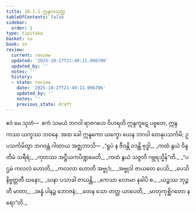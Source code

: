 ```yaml
---
title: 10.1.1 ဣန္ဒကသုတ္တ
tableOfContents: false
sidebar:
  order: 1
type: tipitaka
basket: su
book: sn
review:
  current: review
  updated: '2025-10-27T21:49:11.096706'
  updated_by: ''
  notes: ''
  history:
  - state: review
    date: '2025-10-27T21:49:11.096706'
    updated_by: ''
    notes: ''
    previous_state: draft
---
```



<ReviewStatus review={frontmatter.review} showDetails={true} />

<HypothesisAnnotation frontmatter={frontmatter} />

<DynamicBreadcrumb />

<Division number="235" book="sn" e="ch" v="18" p="314">

<Paragraph number="1451" book="sn">
ဧဝံ မေ သုတံ—  ဧကံ သမယံ ဘဂဝါ ရာဇဂဟေ ဝိဟရတိ ဣန္ဒကူဋေ ပဗ္ဗတေ, ဣန္ဒကဿ ယက္ခဿ ဘဝနေ. အထ ခေါ ဣန္ဒကော ယက္ခော ယေန ဘဂဝါ တေနုပသင်္ကမိ; ဥပသင်္ကမိတွာ ဘဂဝန္တံ ဂါထာယ အဇ္ဈဘာသိ—
</Paragraph>

<Paragraph number="1452" type="verses" book="sn">
_“ရူပံ န ဇီဝန္တိ ဝဒန္တိ ဗုဒ္ဓါ,_  
_ကထံ နွယံ ဝိန္ဒတိမံ သရီရံ;_  
_ကုတဿ အဋ္ဌီယကပိဏ္ဍမေတိ,_  
_ကထံ နွယံ သဇ္ဇတိ ဂဗ္ဘရသ္မိန်”တိ._  

</Paragraph>

<Paragraph number="1453" type="verses" book="sn">
_“ပဌမံ ကလလံ ဟောတိ,_  
_ကလလာ ဟောတိ အဗ္ဗုဒံ;_  
_အဗ္ဗုဒါ ဇာယတေ ပေသိ,_  
_ပေသိ နိဗ္ဗတ္တတီ ဃနော;_  
_ဃနာ ပသာခါ ဇာယန္တိ,_  
_ကေသာ လောမာ နခါပိ စ._  

</Paragraph>

<Paragraph number="1454" type="verses" book="sn">
_ယဉ္စဿ ဘုဉ္ဇတီ မာတာ,_  
_အန္နံ ပါနဉ္စ ဘောဇနံ;_  
_တေန သော တတ္ထ ယာပေတိ,_  
_မာတုကုစ္ဆိဂတော နရော”တိ._
</Paragraph>
</Division>